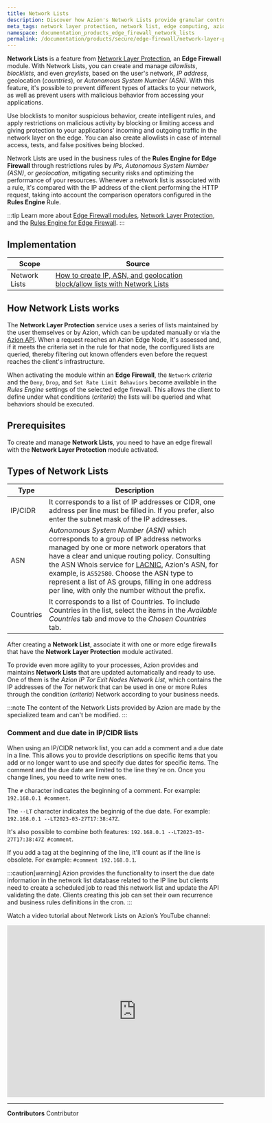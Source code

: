 ```yaml
---
title: Network Lists
description: Discover how Azion's Network Lists provide granular control over network layer protection allowlists, blocklists, and graylists with IPs, ASNs and countries.
meta_tags: network layer protection, network list, edge computing, azion, security
namespace: documentation_products_edge_firewall_network_lists
permalink: /documentation/products/secure/edge-firewall/network-layer-protection/network-lists/
---
```




**Network Lists** is a feature from [Network Layer Protection](/en/documentation/products/secure/edge-firewall/network-layer-protection/), an **Edge Firewall** module. With Network Lists, you can create and manage *allowlists*, *blocklists*, and even *greylists*, based on the user's network, *IP address*, geolocation (*countries*), or *Autonomous System Number (ASN)*. With this feature, it's possible to prevent different types of attacks to your network, as well as prevent users with malicious behavior from accessing your applications.

Use blocklists to monitor suspicious behavior, create intelligent rules, and apply restrictions on malicious activity by blocking or limiting access and giving protection to your applications' incoming and outgoing traffic in the network layer on the edge. You can also create allowlists in case of internal access, tests, and false positives being blocked.

Network Lists are used in the business rules of the **Rules Engine for Edge Firewall** through restrictions rules by *IPs*, *Autonomous System Number (ASN)*, or *geolocation*, mitigating security risks and optimizing the performance of your resources. Whenever a network list is associated with a rule, it's compared with the IP address of the client performing the HTTP request, taking into account the comparison operators configured in the **Rules Engine** Rule.

:::tip
Learn more about [Edge Firewall modules](/en/documentation/products/secure/edge-firewall/), [Network Layer Protection](/en/documentation/products/secure/edge-firewall/network-layer-protection/), and the [Rules Engine for Edge Firewall](/en/documentation/products/secure/edge-firewall/rules-engine/).
:::

## Implementation

| Scope | Source |
| ----- | ------ |
| Network Lists | [How to create IP, ASN, and geolocation block/allow lists with Network Lists](/en/documentation/products/guides/blocklists-ip-addresses-edge/) |

## How Network Lists works

The **Network Layer Protection** service uses a series of lists maintained by the user themselves or by Azion, which can be updated manually or via the [Azion API](https://api.azion.com). When a request reaches an Azion Edge Node, it's assessed and, if it meets the criteria set in the rule for that node, the configured lists are queried, thereby filtering out known offenders even before the request reaches the client's infrastructure.

When activating the module within an **Edge Firewall**, the `Network` *criteria* and the `Deny`, `Drop`, and `Set Rate Limit Behaviors` become available in the *Rules Engine* settings of the selected edge firewall. This allows the client to define under what conditions (*criteria*) the lists will be queried and what behaviors should be executed.

## Prerequisites

To create and manage **Network Lists**, you need to have an edge firewall with the **Network Layer Protection** module activated.


<LinkButton outlined link="/en/documentation/products/guides/blocklists-ip-addresses-edge/" label="create network lists" variant="secondary" /> 

## Types of Network Lists

| Type | Description|
| ---- | ---------- |
| IP/CIDR | It corresponds to a list of IP addresses or CIDR, one address per line must be filled in. If you prefer, also enter the subnet mask of the IP addresses. |
| ASN | *Autonomous System Number (ASN)* which corresponds to a group of IP address networks managed by one or more network operators that have a clear and unique routing policy. Consulting the ASN Whois service for [LACNIC](http://lacnic.net/cgi-bin/lacnic/whois?lg=EN), Azion's ASN, for example, is `AS52580`. Choose the ASN type to represent a list of AS groups, filling in one address per line, with only the number without the prefix. |
| Countries | It corresponds to a list of Countries. To include Countries in the list, select the items in the *Available Countries* tab and move to the *Chosen Countries* tab. |

After creating a **Network List**, associate it with one or more edge firewalls that have the **Network Layer Protection** module activated.

To provide even more agility to your processes, Azion provides and maintains **Network Lists** that are updated automatically and ready to use. One of them is the *Azion IP Tor Exit Nodes Network List*, which contains the IP addresses of the *Tor* network that can be used in one or more Rules through the condition (*criteria*) Network according to your business needs.

<LinkButton outlined link="/en/documentation/products/guides/secure/block-tor-networks/" label="go to block Tor networks guide" variant="secondary" />

:::note
The content of the Network Lists provided by Azion are made by the specialized team and can't be modified.
:::

### Comment and due date in IP/CIDR lists

When using an IP/CIDR network list, you can add a comment and a due date in a line. This allows you to provide descriptions on specific items that you add or no longer want to use and specify due dates for specific items. The comment and the due date are limited to the line they're on. Once you change lines, you need to write new ones.

The `#` character indicates the beginning of a comment. For example: `192.168.0.1 #comment`.

The `--LT` character indicates the beginnig of the due date. For example: `192.168.0.1 --LT2023-03-27T17:38:47Z`.

It's also possible to combine both features: `192.168.0.1 --LT2023-03-27T17:38:47Z #comment`.

If you add a tag at the beginning of the line, it'll count as if the line is obsolete. For example: `#comment 192.168.0.1`.

:::caution[warning]
Azion provides the functionality to insert the due date information in the network list database related to the IP line but clients need to create a scheduled job to read this network list and update the API validating the date. Clients creating this job can set their own recurrence and business rules definitions in the cron.
:::

Watch a video tutorial about Network Lists on Azion’s YouTube channel:

<iframe
   src="https://www.youtube.com/embed/KBYXwr11uUo"
   title="Create and manage allowlists, blocklists, and graylists with Network Lists"
   loading="lazy"
   width="600"
   height="400"
   frameborder="0"
   allow="accelerometer; autoplay; clipboard-write; encrypted-media; gyroscope; picture-in-picture; web-share"
   allowfullscreen></iframe>

---


**Contributors** <ContributorList>Contributor</ContributorList>
